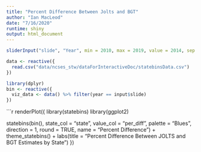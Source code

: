 ```yaml
---
title: "Percent Difference Between Jolts and BGT"
author: "Ian MacLeod"
date: "7/16/2020"
runtime: shiny
output: html_document
---
```


```r

sliderInput("slide", "Year", min = 2010, max = 2019, value = 2014, sep = "")   
```



```r
data <- reactive({
  read.csv("data/ncses_stw/dataForInteractiveDoc/statebinsData.csv")
})
```


```r
library(dplyr)
bin <- reactive({
  viz_data <- data() %>% filter(year == input$slide)
})
```



```r
renderPlot({
  library(statebins)
  library(ggplot2) 

  statebins(bin(), state_col = "state", value_col = "per_diff", palette = "Blues", direction = 1, round = TRUE, name = "Percent Difference") + theme_statebins() +
  labs(title = "Percent Difference Between JOLTS and BGT Estimates by State")
})

